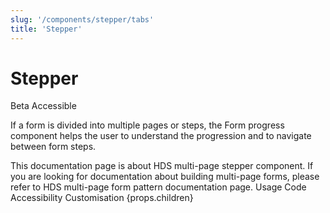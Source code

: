 ```yaml
---
slug: '/components/stepper/tabs'
title: 'Stepper'
---
```



# Stepper

<div class="status-label-description">
  <StatusLabel type="alert">Beta</StatusLabel>
  <StatusLabel type="success" style={{ marginLeft: 'var(--spacing-xs)' }}>Accessible</StatusLabel>
  <StatusLabelTooltip/>
</div>

<LeadParagraph>If a form is divided into multiple pages or steps, the Form progress component helps the user to understand the progression and to navigate between form steps.</LeadParagraph>

<Notification label="Note about multi-page forms!" className="siteNotification">
  This documentation page is about HDS multi-page stepper component. If you are looking for documentation about building multi-page forms, please refer to <InternalLink href="/patterns/forms/form-multi-page">HDS multi-page form pattern documentation page</InternalLink>.
</Notification>

<TechTags componentName="Stepper" />

<PageTabs pageContext={props.pageContext}>
  <PageTabs.TabList>
    <PageTabs.Tab href="/">Usage</PageTabs.Tab>
    <PageTabs.Tab href="/code">Code</PageTabs.Tab>
    <PageTabs.Tab href="/accessibility">Accessibility</PageTabs.Tab>
    <PageTabs.Tab href="/customisation">Customisation</PageTabs.Tab>
  </PageTabs.TabList>
  <PageTabs.TabPanel>{props.children}</PageTabs.TabPanel>
</PageTabs>
